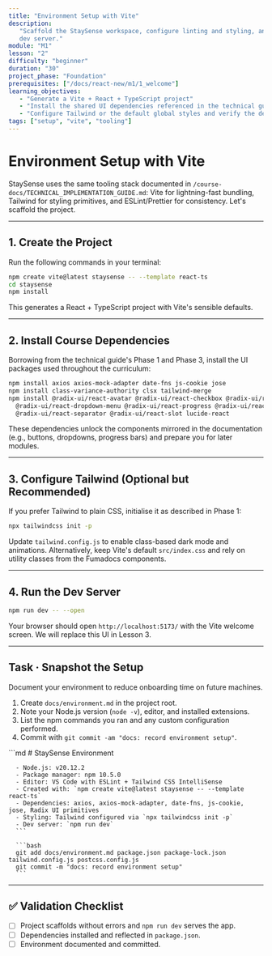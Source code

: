 ```yaml
---
title: "Environment Setup with Vite"
description:
   "Scaffold the StaySense workspace, configure linting and styling, and run the
   dev server."
module: "M1"
lesson: "2"
difficulty: "beginner"
duration: "30"
project_phase: "Foundation"
prerequisites: ["/docs/react-new/m1/1_welcome"]
learning_objectives:
   - "Generate a Vite + React + TypeScript project"
   - "Install the shared UI dependencies referenced in the technical guide"
   - "Configure Tailwind or the default global styles and verify the dev server"
tags: ["setup", "vite", "tooling"]
---
```



# Environment Setup with Vite

StaySense uses the same tooling stack documented in
`/course-docs/TECHNICAL_IMPLEMENTATION_GUIDE.md`: Vite for lightning-fast
bundling, Tailwind for styling primitives, and ESLint/Prettier for consistency.
Let's scaffold the project.

---

## 1. Create the Project

Run the following commands in your terminal:

```bash
npm create vite@latest staysense -- --template react-ts
cd staysense
npm install
```

This generates a React + TypeScript project with Vite's sensible defaults.

---

## 2. Install Course Dependencies

Borrowing from the technical guide's Phase 1 and Phase 3, install the UI
packages used throughout the curriculum:

```bash
npm install axios axios-mock-adapter date-fns js-cookie jose
npm install class-variance-authority clsx tailwind-merge
npm install @radix-ui/react-avatar @radix-ui/react-checkbox @radix-ui/react-dialog \
  @radix-ui/react-dropdown-menu @radix-ui/react-progress @radix-ui/react-select \
  @radix-ui/react-separator @radix-ui/react-slot lucide-react
```

These dependencies unlock the components mirrored in the documentation (e.g.,
buttons, dropdowns, progress bars) and prepare you for later modules.

---

## 3. Configure Tailwind (Optional but Recommended)

If you prefer Tailwind to plain CSS, initialise it as described in Phase 1:

```bash
npx tailwindcss init -p
```

Update `tailwind.config.js` to enable class-based dark mode and animations.
Alternatively, keep Vite's default `src/index.css` and rely on utility classes
from the Fumadocs components.

---

## 4. Run the Dev Server

```bash
npm run dev -- --open
```

Your browser should open `http://localhost:5173/` with the Vite welcome screen.
We will replace this UI in Lesson 3.

---

## Task · Snapshot the Setup

Document your environment to reduce onboarding time on future machines.

1. Create `docs/environment.md` in the project root.
2. Note your Node.js version (`node -v`), editor, and installed extensions.
3. List the npm commands you ran and any custom configuration performed.
4. Commit with `git commit -am "docs: record environment setup"`.

<Accordions type='single' className='mt-4'>
   <Accordion title='Solution Reference'>
      ```md
      # StaySense Environment

      - Node.js: v20.12.2
      - Package manager: npm 10.5.0
      - Editor: VS Code with ESLint + Tailwind CSS IntelliSense
      - Created with: `npm create vite@latest staysense -- --template react-ts`
      - Dependencies: axios, axios-mock-adapter, date-fns, js-cookie, jose, Radix UI primitives
      - Styling: Tailwind configured via `npx tailwindcss init -p`
      - Dev server: `npm run dev`
      ```

      ```bash
      git add docs/environment.md package.json package-lock.json tailwind.config.js postcss.config.js
      git commit -m "docs: record environment setup"
      ```

   </Accordion>
</Accordions>

---

## ✅ Validation Checklist

-  [ ] Project scaffolds without errors and `npm run dev` serves the app.
-  [ ] Dependencies installed and reflected in `package.json`.
-  [ ] Environment documented and committed.
